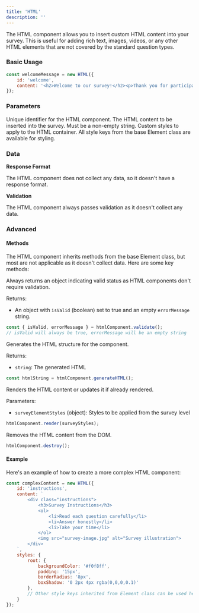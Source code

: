```yaml
---
title: 'HTML'
description: ''
---
```


The HTML component allows you to insert custom HTML content into your survey. This is useful for adding rich text, images, videos, or any other HTML elements that are not covered by the standard question types.

### Basic Usage

```javascript
const welcomeMessage = new HTML({
    id: 'welcome',
    content: '<h2>Welcome to our survey!</h2><p>Thank you for participating.</p>'
});
```

### Parameters

<ParamField path="id" type="string" required>
  Unique identifier for the HTML component.
</ParamField>

<ParamField path="content" type="string" required>
  The HTML content to be inserted into the survey. Must be a non-empty string.
</ParamField>

<ParamField path="styles" type="object">
  Custom styles to apply to the HTML container. All style keys from the base Element class are available for styling.
</ParamField>

### Data

**Response Format**

The HTML component does not collect any data, so it doesn't have a response format.

**Validation**

The HTML component always passes validation as it doesn't collect any data.

### Advanced

#### Methods

The HTML component inherits methods from the base Element class, but most are not applicable as it doesn't collect data. Here are some key methods:

<ParamField path="validate" type="function">
  Always returns an object indicating valid status as HTML components don't require validation.

  Returns:
  - An object with `isValid` (boolean) set to true and an empty `errorMessage` string.

  ```javascript
  const { isValid, errorMessage } = htmlComponent.validate();
  // isValid will always be true, errorMessage will be an empty string
  ```
</ParamField>

<ParamField path="generateHTML" type="function">
  Generates the HTML structure for the component.

  Returns:
  - `string`: The generated HTML

  ```javascript
  const htmlString = htmlComponent.generateHTML();
  ```
</ParamField>

<ParamField path="render" type="function">
  Renders the HTML content or updates it if already rendered.

  Parameters:
  - `surveyElementStyles` (object): Styles to be applied from the survey level

  ```javascript
  htmlComponent.render(surveyStyles);
  ```
</ParamField>

<ParamField path="destroy" type="function">
  Removes the HTML content from the DOM.

  ```javascript
  htmlComponent.destroy();
  ```
</ParamField>

#### Example

Here's an example of how to create a more complex HTML component:

```javascript
const complexContent = new HTML({
    id: 'instructions',
    content: `
        <div class="instructions">
            <h3>Survey Instructions</h3>
            <ol>
                <li>Read each question carefully</li>
                <li>Answer honestly</li>
                <li>Take your time</li>
            </ol>
            <img src="survey-image.jpg" alt="Survey illustration">
        </div>
    `,
    styles: {
        root: {
            backgroundColor: '#f0f8ff',
            padding: '15px',
            borderRadius: '8px',
            boxShadow: '0 2px 4px rgba(0,0,0,0.1)'
        },
        // Other style keys inherited from Element class can be used here
    }
});
```